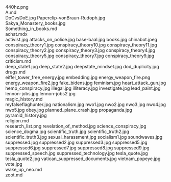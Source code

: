     
<PopImage className="w-full sm:max-w-[50vw] md:max-w-md float-right sm:m-1 sm:ml-4" src={PNG_440hz_png} width={384} alt="440hz.png">
	440hz.png
</PopImage>
<div className="w-full md:max-w-[80rem] float-right italic">
	<MD_A_md />
	A.md
</div>
<PopImage className="w-full sm:max-w-[50vw] md:max-w-md float-left sm:m-1 sm:mr-4" src={JPG_DoCvsDoE_jpg} width={384} alt="DoCvsDoE.jpg">
	DoCvsDoE.jpg
</PopImage>
<PopImage className="w-full sm:max-w-[50vw] md:max-w-md float-right sm:m-1 sm:ml-4" src={JPG_Paperclip_vonBraun_Rudoph_jpg} width={384} alt="Paperclip-vonBraun-Rudoph.jpg">
	Paperclip-vonBraun-Rudoph.jpg
</PopImage>
<PopImage className="w-full sm:max-w-[50vw] md:max-w-md float-left sm:m-1 sm:mr-4" src={JPG_Sakya_Monastery_books_jpg} width={384} alt="Sakya_Monastery_books.jpg">
	Sakya_Monastery_books.jpg
</PopImage>
<div className="w-full md:max-w-[80rem] float-right italic">
	<MD_Something_in_books_md />
	Something_in_books.md
</div>
<div className="w-full md:max-w-[80rem] float-right italic">
	<MDX_achat_mdx />
	achat.mdx
</div>
<PopImage className="w-full sm:max-w-[50vw] md:max-w-md float-right sm:m-1 sm:ml-4" src={JPG_activist_jpg} width={384} alt="activist.jpg">
	activist.jpg
</PopImage>
<PopImage className="w-full sm:max-w-[50vw] md:max-w-md float-left sm:m-1 sm:mr-4" src={JPG_attacks_on_police_jpg} width={384} alt="attacks_on_police.jpg">
	attacks_on_police.jpg
</PopImage>
<PopImage className="w-full sm:max-w-[50vw] md:max-w-md float-right sm:m-1 sm:ml-4" src={JPG_base_baal_jpg} width={384} alt="base-baal.jpg">
	base-baal.jpg
</PopImage>
<PopImage className="w-full sm:max-w-[50vw] md:max-w-md float-left sm:m-1 sm:mr-4" src={JPG_books_jpg} width={384} alt="books.jpg">
	books.jpg
</PopImage>
<PopImage className="w-full sm:max-w-[50vw] md:max-w-md float-right sm:m-1 sm:ml-4" src={JPEG_chinabot_jpeg} width={384} alt="chinabot.jpeg">
	chinabot.jpeg
</PopImage>
<PopImage className="w-full sm:max-w-[50vw] md:max-w-md float-left sm:m-1 sm:mr-4" src={JPG_conspiracy_theory1_jpg} width={384} alt="conspiracy_theory1.jpg">
	conspiracy_theory1.jpg
</PopImage>
<PopImage className="w-full sm:max-w-[50vw] md:max-w-md float-right sm:m-1 sm:ml-4" src={JPG_conspiracy_theory10_jpg} width={384} alt="conspiracy_theory10.jpg">
	conspiracy_theory10.jpg
</PopImage>
<PopImage className="w-full sm:max-w-[50vw] md:max-w-md float-left sm:m-1 sm:mr-4" src={JPG_conspiracy_theory11_jpg} width={384} alt="conspiracy_theory11.jpg">
	conspiracy_theory11.jpg
</PopImage>
<PopImage className="w-full sm:max-w-[50vw] md:max-w-md float-right sm:m-1 sm:ml-4" src={JPG_conspiracy_theory2_jpg} width={384} alt="conspiracy_theory2.jpg">
	conspiracy_theory2.jpg
</PopImage>
<PopImage className="w-full sm:max-w-[50vw] md:max-w-md float-left sm:m-1 sm:mr-4" src={JPG_conspiracy_theory3_jpg} width={384} alt="conspiracy_theory3.jpg">
	conspiracy_theory3.jpg
</PopImage>
<PopImage className="w-full sm:max-w-[50vw] md:max-w-md float-right sm:m-1 sm:ml-4" src={JPG_conspiracy_theory4_jpg} width={384} alt="conspiracy_theory4.jpg">
	conspiracy_theory4.jpg
</PopImage>
<PopImage className="w-full sm:max-w-[50vw] md:max-w-md float-left sm:m-1 sm:mr-4" src={JPG_conspiracy_theory5_jpg} width={384} alt="conspiracy_theory5.jpg">
	conspiracy_theory5.jpg
</PopImage>
<PopImage className="w-full sm:max-w-[50vw] md:max-w-md float-right sm:m-1 sm:ml-4" src={JPG_conspiracy_theory7_jpg} width={384} alt="conspiracy_theory7.jpg">
	conspiracy_theory7.jpg
</PopImage>
<PopImage className="w-full sm:max-w-[50vw] md:max-w-md float-left sm:m-1 sm:mr-4" src={JPG_conspiracy_theory9_jpg} width={384} alt="conspiracy_theory9.jpg">
	conspiracy_theory9.jpg
</PopImage>
<div className="w-full md:max-w-[80rem] float-right italic">
	<MD_criticism_md />
	criticism.md
</div>
<PopImage className="w-full sm:max-w-[50vw] md:max-w-md float-right sm:m-1 sm:ml-4" src={JPG_deep_state1_jpg} width={384} alt="deep_state1.jpg">
	deep_state1.jpg
</PopImage>
<PopImage className="w-full sm:max-w-[50vw] md:max-w-md float-left sm:m-1 sm:mr-4" src={JPG_deep_state2_jpg} width={384} alt="deep_state2.jpg">
	deep_state2.jpg
</PopImage>
<PopImage className="w-full sm:max-w-[50vw] md:max-w-md float-right sm:m-1 sm:ml-4" src={JPG_deepstate_mindset_jpg} width={384} alt="deepstate_mindset.jpg">
	deepstate_mindset.jpg
</PopImage>
<PopImage className="w-full sm:max-w-[50vw] md:max-w-md float-left sm:m-1 sm:mr-4" src={JPG_dod_duplicity_jpg} width={384} alt="dod_duplicity.jpg">
	dod_duplicity.jpg
</PopImage>
<div className="w-full md:max-w-[80rem] float-right italic">
	<MD_drugs_md />
	drugs.md
</div>
<PopImage className="w-full sm:max-w-[50vw] md:max-w-md float-right sm:m-1 sm:ml-4" src={JPG_eiffel_tower_free_energy_jpg} width={384} alt="eiffel_tower_free_energy.jpg">
	eiffel_tower_free_energy.jpg
</PopImage>
<PopImage className="w-full sm:max-w-[50vw] md:max-w-md float-left sm:m-1 sm:mr-4" src={JPG_embedding_jpg} width={384} alt="embedding.jpg">
	embedding.jpg
</PopImage>
<PopImage className="w-full sm:max-w-[50vw] md:max-w-md float-right sm:m-1 sm:ml-4" src={PNG_energy_weapon_fire_png} width={384} alt="energy_weapon_fire.png">
	energy_weapon_fire.png
</PopImage>
<PopImage className="w-full sm:max-w-[50vw] md:max-w-md float-left sm:m-1 sm:mr-4" src={JPG_energy_weapon_fire2_jpg} width={384} alt="energy_weapon_fire2.jpg">
	energy_weapon_fire2.jpg
</PopImage>
<PopImage className="w-full sm:max-w-[50vw] md:max-w-md float-right sm:m-1 sm:ml-4" src={JPG_fake_bidens_jpg} width={384} alt="fake_bidens.jpg">
	fake_bidens.jpg
</PopImage>
<PopImage className="w-full sm:max-w-[50vw] md:max-w-md float-left sm:m-1 sm:mr-4" src={JPG_feminism_jpg} width={384} alt="feminism.jpg">
	feminism.jpg
</PopImage>
<PopImage className="w-full sm:max-w-[50vw] md:max-w-md float-right sm:m-1 sm:ml-4" src={JPG_heart_attack_gun_jpg} width={384} alt="heart_attack_gun.jpg">
	heart_attack_gun.jpg
</PopImage>
<PopImage className="w-full sm:max-w-[50vw] md:max-w-md float-left sm:m-1 sm:mr-4" src={JPG_hemp_conspiracy_jpg} width={384} alt="hemp_conspiracy.jpg">
	hemp_conspiracy.jpg
</PopImage>
<PopImage className="w-full sm:max-w-[50vw] md:max-w-md float-right sm:m-1 sm:ml-4" src={JPG_illegal_jpg} width={384} alt="illegal.jpg">
	illegal.jpg
</PopImage>
<PopImage className="w-full sm:max-w-[50vw] md:max-w-md float-left sm:m-1 sm:mr-4" src={JPG_illiteracy_jpg} width={384} alt="illiteracy.jpg">
	illiteracy.jpg
</PopImage>
<PopImage className="w-full sm:max-w-[50vw] md:max-w-md float-right sm:m-1 sm:ml-4" src={JPG_investigate_jpg} width={384} alt="investigate.jpg">
	investigate.jpg
</PopImage>
<PopImage className="w-full sm:max-w-[50vw] md:max-w-md float-left sm:m-1 sm:mr-4" src={JPG_lead_paint_jpg} width={384} alt="lead_paint.jpg">
	lead_paint.jpg
</PopImage>
<PopImage className="w-full sm:max-w-[50vw] md:max-w-md float-right sm:m-1 sm:ml-4" src={JPG_lennon_jobs_jpg} width={384} alt="lennon-jobs.jpg">
	lennon-jobs.jpg
</PopImage>
<PopImage className="w-full sm:max-w-[50vw] md:max-w-md float-left sm:m-1 sm:mr-4" src={JPG_lennon_jobs2_jpg} width={384} alt="lennon-jobs2.jpg">
	lennon-jobs2.jpg
</PopImage>
<div className="w-full md:max-w-[80rem] float-right italic">
	<MD_magic_history_md />
	magic_history.md
</div>
<PopImage className="w-full sm:max-w-[50vw] md:max-w-md float-right sm:m-1 sm:ml-4" src={JPG_myfalseflaghunter_jpg} width={384} alt="myfalseflaghunter.jpg">
	myfalseflaghunter.jpg
</PopImage>
<PopImage className="w-full sm:max-w-[50vw] md:max-w-md float-left sm:m-1 sm:mr-4" src={JPG_nationalism_jpg} width={384} alt="nationalism.jpg">
	nationalism.jpg
</PopImage>
<PopImage className="w-full sm:max-w-[50vw] md:max-w-md float-right sm:m-1 sm:ml-4" src={JPG_nwo1_jpg} width={384} alt="nwo1.jpg">
	nwo1.jpg
</PopImage>
<PopImage className="w-full sm:max-w-[50vw] md:max-w-md float-left sm:m-1 sm:mr-4" src={JPG_nwo2_jpg} width={384} alt="nwo2.jpg">
	nwo2.jpg
</PopImage>
<PopImage className="w-full sm:max-w-[50vw] md:max-w-md float-right sm:m-1 sm:ml-4" src={JPG_nwo3_jpg} width={384} alt="nwo3.jpg">
	nwo3.jpg
</PopImage>
<PopImage className="w-full sm:max-w-[50vw] md:max-w-md float-left sm:m-1 sm:mr-4" src={JPG_nwo4_jpg} width={384} alt="nwo4.jpg">
	nwo4.jpg
</PopImage>
<PopImage className="w-full sm:max-w-[50vw] md:max-w-md float-right sm:m-1 sm:ml-4" src={JPG_nwo5_jpg} width={384} alt="nwo5.jpg">
	nwo5.jpg
</PopImage>
<PopImage className="w-full sm:max-w-[50vw] md:max-w-md float-left sm:m-1 sm:mr-4" src={JPG_obey_jpg} width={384} alt="obey.jpg">
	obey.jpg
</PopImage>
<PopImage className="w-full sm:max-w-[50vw] md:max-w-md float-right sm:m-1 sm:ml-4" src={JPG_planned_plane_crash_jpg} width={384} alt="planned_plane_crash.jpg">
	planned_plane_crash.jpg
</PopImage>
<PopImage className="w-full sm:max-w-[50vw] md:max-w-md float-left sm:m-1 sm:mr-4" src={JPG_propaganda_jpg} width={384} alt="propaganda.jpg">
	propaganda.jpg
</PopImage>
<PopImage className="w-full sm:max-w-[50vw] md:max-w-md float-right sm:m-1 sm:ml-4" src={JPG_pyramid_history_jpg} width={384} alt="pyramid_history.jpg">
	pyramid_history.jpg
</PopImage>
<div className="w-full md:max-w-[80rem] float-right italic">
	<MD_religion_md />
	religion.md
</div>
<PopImage className="w-full sm:max-w-[50vw] md:max-w-md float-left sm:m-1 sm:mr-4" src={PNG_research_list_png} width={384} alt="research_list.png">
	research_list.png
</PopImage>
<PopImage className="w-full sm:max-w-[50vw] md:max-w-md float-right sm:m-1 sm:ml-4" src={JPG_revelation_of_method_jpg} width={384} alt="revelation_of_method.jpg">
	revelation_of_method.jpg
</PopImage>
<PopImage className="w-full sm:max-w-[50vw] md:max-w-md float-left sm:m-1 sm:mr-4" src={JPG_science_conspiracy_jpg} width={384} alt="science_conspiracy.jpg">
	science_conspiracy.jpg
</PopImage>
<PopImage className="w-full sm:max-w-[50vw] md:max-w-md float-right sm:m-1 sm:ml-4" src={JPG_science_dogma_jpg} width={384} alt="science_dogma.jpg">
	science_dogma.jpg
</PopImage>
<PopImage className="w-full sm:max-w-[50vw] md:max-w-md float-left sm:m-1 sm:mr-4" src={JPG_scientific_truth_jpg} width={384} alt="scientific_truth.jpg">
	scientific_truth.jpg
</PopImage>
<PopImage className="w-full sm:max-w-[50vw] md:max-w-md float-right sm:m-1 sm:ml-4" src={JPG_scientific_truth2_jpg} width={384} alt="scientific_truth2.jpg">
	scientific_truth2.jpg
</PopImage>
<PopImage className="w-full sm:max-w-[50vw] md:max-w-md float-left sm:m-1 sm:mr-4" src={JPG_scientific_truth3_jpg} width={384} alt="scientific_truth3.jpg">
	scientific_truth3.jpg
</PopImage>
<PopImage className="w-full sm:max-w-[50vw] md:max-w-md float-right sm:m-1 sm:ml-4" src={JPG_sexual_harassment_jpg} width={384} alt="sexual_harassment.jpg">
	sexual_harassment.jpg
</PopImage>
<PopImage className="w-full sm:max-w-[50vw] md:max-w-md float-left sm:m-1 sm:mr-4" src={JPG_socialism1_jpg} width={384} alt="socialism1.jpg">
	socialism1.jpg
</PopImage>
<PopImage className="w-full sm:max-w-[50vw] md:max-w-md float-right sm:m-1 sm:ml-4" src={JPG_soundwaves_jpg} width={384} alt="soundwaves.jpg">
	soundwaves.jpg
</PopImage>
<PopImage className="w-full sm:max-w-[50vw] md:max-w-md float-left sm:m-1 sm:mr-4" src={JPG_suppressed_jpg} width={384} alt="suppressed.jpg">
	suppressed.jpg
</PopImage>
<PopImage className="w-full sm:max-w-[50vw] md:max-w-md float-right sm:m-1 sm:ml-4" src={JPG_suppressed2_jpg} width={384} alt="suppressed2.jpg">
	suppressed2.jpg
</PopImage>
<PopImage className="w-full sm:max-w-[50vw] md:max-w-md float-left sm:m-1 sm:mr-4" src={JPG_suppressed3_jpg} width={384} alt="suppressed3.jpg">
	suppressed3.jpg
</PopImage>
<PopImage className="w-full sm:max-w-[50vw] md:max-w-md float-right sm:m-1 sm:ml-4" src={JPG_suppressed5_jpg} width={384} alt="suppressed5.jpg">
	suppressed5.jpg
</PopImage>
<PopImage className="w-full sm:max-w-[50vw] md:max-w-md float-left sm:m-1 sm:mr-4" src={JPG_suppressed6_jpg} width={384} alt="suppressed6.jpg">
	suppressed6.jpg
</PopImage>
<PopImage className="w-full sm:max-w-[50vw] md:max-w-md float-right sm:m-1 sm:ml-4" src={JPG_suppressed7_jpg} width={384} alt="suppressed7.jpg">
	suppressed7.jpg
</PopImage>
<PopImage className="w-full sm:max-w-[50vw] md:max-w-md float-left sm:m-1 sm:mr-4" src={JPG_suppressed8_jpg} width={384} alt="suppressed8.jpg">
	suppressed8.jpg
</PopImage>
<PopImage className="w-full sm:max-w-[50vw] md:max-w-md float-right sm:m-1 sm:ml-4" src={JPG_suppressed9_jpg} width={384} alt="suppressed9.jpg">
	suppressed9.jpg
</PopImage>
<PopImage className="w-full sm:max-w-[50vw] md:max-w-md float-left sm:m-1 sm:mr-4" src={JPG_suppressed_speech_jpg} width={384} alt="suppressed_speech.jpg">
	suppressed_speech.jpg
</PopImage>
<PopImage className="w-full sm:max-w-[50vw] md:max-w-md float-right sm:m-1 sm:ml-4" src={JPG_suppressed_technology_jpg} width={384} alt="suppressed_technology.jpg">
	suppressed_technology.jpg
</PopImage>
<PopImage className="w-full sm:max-w-[50vw] md:max-w-md float-left sm:m-1 sm:mr-4" src={JPG_tesla_quote_jpg} width={384} alt="tesla_quote.jpg">
	tesla_quote.jpg
</PopImage>
<PopImage className="w-full sm:max-w-[50vw] md:max-w-md float-right sm:m-1 sm:ml-4" src={JPG_tesla_quote2_jpg} width={384} alt="tesla_quote2.jpg">
	tesla_quote2.jpg
</PopImage>
<PopImage className="w-full sm:max-w-[50vw] md:max-w-md float-left sm:m-1 sm:mr-4" src={JPG_vatican_suppressed_documents_jpg} width={384} alt="vatican_suppressed_documents.jpg">
	vatican_suppressed_documents.jpg
</PopImage>
<PopImage className="w-full sm:max-w-[50vw] md:max-w-md float-right sm:m-1 sm:ml-4" src={JPG_vietnam_popeye_jpg} width={384} alt="vietnam_popeye.jpg">
	vietnam_popeye.jpg
</PopImage>
<PopImage className="w-full sm:max-w-[50vw] md:max-w-md float-left sm:m-1 sm:mr-4" src={JPG_vote_jpg} width={384} alt="vote.jpg">
	vote.jpg
</PopImage>
<div className="w-full md:max-w-[80rem] float-right italic">
	<MD_wake_up_neo_md />
	wake_up_neo.md
</div>
<div className="w-full md:max-w-[80rem] float-right italic">
	<MD_zoot_md />
	zoot.md
</div>
